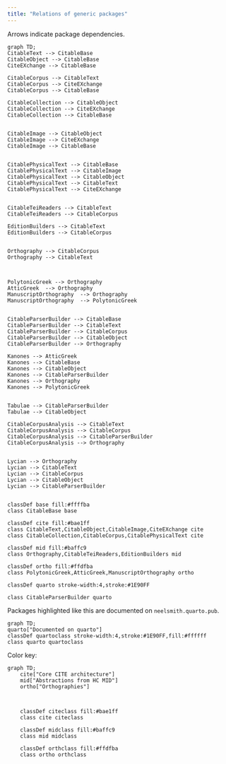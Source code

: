 ```yaml
---
title: "Relations of generic packages"
---
```


Arrows indicate package dependencies.

```mermaid
graph TD;
CitableText --> CitableBase
CitableObject --> CitableBase
CiteEXchange --> CitableBase

CitableCorpus --> CitableText
CitableCorpus --> CiteEXchange
CitableCorpus --> CitableBase

CitableCollection --> CitableObject
CitableCollection --> CiteEXchange
CitableCollection --> CitableBase


CitableImage --> CitableObject
CitableImage --> CiteEXchange
CitableImage --> CitableBase


CitablePhysicalText --> CitableBase
CitablePhysicalText --> CitableImage
CitablePhysicalText --> CitableObject
CitablePhysicalText --> CitableText
CitablePhysicalText --> CiteEXchange


CitableTeiReaders --> CitableText
CitableTeiReaders --> CitableCorpus

EditionBuilders --> CitableText
EditionBuilders --> CitableCorpus


Orthography --> CitableCorpus
Orthography --> CitableText



PolytonicGreek --> Orthography
AtticGreek  --> Orthography
ManuscriptOrthography  --> Orthography
ManuscriptOrthography  --> PolytonicGreek


CitableParserBuilder --> CitableBase
CitableParserBuilder --> CitableText
CitableParserBuilder --> CitableCorpus
CitableParserBuilder --> CitableObject
CitableParserBuilder --> Orthography

Kanones --> AtticGreek
Kanones --> CitableBase
Kanones --> CitableObject
Kanones --> CitableParserBuilder
Kanones --> Orthography
Kanones --> PolytonicGreek


Tabulae --> CitableParserBuilder
Tabulae --> CitableObject

CitableCorpusAnalysis --> CitableText
CitableCorpusAnalysis --> CitableCorpus
CitableCorpusAnalysis --> CitableParserBuilder
CitableCorpusAnalysis --> Orthography


Lycian --> Orthography
Lycian --> CitableText
Lycian --> CitableCorpus
Lycian --> CitableObject
Lycian --> CitableParserBuilder


classDef base fill:#ffffba
class CitableBase base

classDef cite fill:#bae1ff
class CitableText,CitableObject,CitableImage,CiteEXchange cite
class CitableCollection,CitableCorpus,CitablePhysicalText cite

classDef mid fill:#baffc9
class Orthography,CitableTeiReaders,EditionBuilders mid

classDef ortho fill:#ffdfba
class PolytonicGreek,AtticGreek,ManuscriptOrthography ortho

classDef quarto stroke-width:4,stroke:#1E90FF

class CitableParserBuilder quarto
```


Packages highlighted like this are documented on `neelsmith.quarto.pub`.

```mermaid
graph TD;
quarto["Documented on quarto"]
classDef quartoclass stroke-width:4,stroke:#1E90FF,fill:#ffffff
class quarto quartoclass
```


Color key:


```mermaid
graph TD;
    cite["Core CITE architecture"]
    mid["Abstractions from HC MID"]
    ortho["Orthographies"]

 

    classDef citeclass fill:#bae1ff
    class cite citeclass

    classDef midclass fill:#baffc9
    class mid midclass

    classDef orthclass fill:#ffdfba
    class ortho orthclass



```